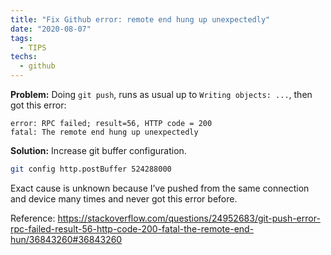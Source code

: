 ```yaml
---
title: "Fix Github error: remote end hung up unexpectedly"
date: "2020-08-07"
tags:
  - TIPS
techs:
  - github
---
```


**Problem:** Doing `git push`, runs as usual up to `Writing objects: ...`, then got this error:

```
error: RPC failed; result=56, HTTP code = 200
fatal: The remote end hung up unexpectedly
```

**Solution:** Increase git buffer configuration.

```sh
git config http.postBuffer 524288000
```

Exact cause is unknown because I’ve pushed from the same connection and device many times and never got this error before.

Reference: https://stackoverflow.com/questions/24952683/git-push-error-rpc-failed-result-56-http-code-200-fatal-the-remote-end-hun/36843260#36843260
